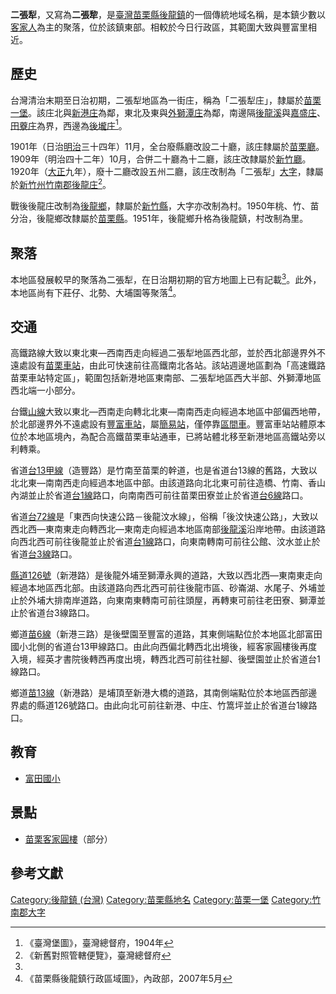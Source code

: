 {{noteTA　
|1 = zh-cn:庄; zh-hk:庄; zh-tw:庄;
}}
'''二張犁'''，又寫為'''二張犂'''，是[[臺灣|臺灣]][[苗栗縣|苗栗縣]][[後龍鎮_(台灣)|後龍鎮]]的一個傳統地域名稱，是本鎮少數以[[客家人|客家人]]為主的聚落，位於該鎮東部。相較於今日行政區，其範圍大致與豐富里相近。

==歷史==
台灣清治末期至日治初期，二張犁地區為一街庄，稱為「二張犁庄」，隸屬於[[苗栗一堡|苗栗一堡]]。該庄北與[[新港_(苗栗縣)|新港庄]]為鄰，東北及東與[[外獅潭庄|外獅潭庄]]為鄰，南邊隔[[後龍溪|後龍溪]]與[[嘉盛庄|嘉盛庄]]、[[田寮_(苗栗縣苗栗市)|田藔庄]]為界，西邊為[[後壠庄|後壠庄]]<ref name="臺灣堡圖">《臺灣堡圖》，臺灣總督府，1904年</ref>。

1901年（日治[[明治|明治]]三十四年）11月，全台廢縣廳改設二十廳，該庄隸屬於[[苗栗廳|苗栗廳]]。1909年（明治四十二年）10月，合併二十廳為十二廳，該庄改隸屬於[[新竹廳|新竹廳]]。1920年（[[大正|大正]]九年），廢十二廳改設五州二廳，該庄改制為「二張犁」[[大字|大字]]，隸屬於[[新竹州|新竹州]][[竹南郡|竹南郡]][[後龍庄|後龍庄]]<ref>《新舊對照管轄便覽》，臺灣總督府</ref>。

戰後後龍庄改制為[[後龍鄉|後龍鄉]]，隸屬於[[新竹縣|新竹縣]]，大字亦改制為村。1950年桃、竹、苗分治，後龍鄉改隸屬於[[苗栗縣|苗栗縣]]。1951年，後龍鄉升格為後龍鎮，村改制為里。

==聚落==
本地區發展較早的聚落為二張犁，在日治期初期的官方地圖上已有記載<ref name="臺灣堡圖"/>。此外，本地區尚有下莊仔、北勢、大埔園等聚落<ref>《苗栗縣後龍鎮行政區域圖》，內政部，2007年5月</ref>。

==交通==
高鐵路線大致以東北東—西南西走向經過二張犁地區西北部，並於西北部邊界外不遠處設有[[苗栗車站_(高鐵)|苗栗車站]]，由此可快速前往高鐵南北各站。該站週邊地區劃為「高速鐵路苗栗車站特定區」，範圍包括新港地區東南部、二張犁地區西大半部、外獅潭地區西北端一小部分。

台鐵[[臺中線|山線]]大致以東北—西南走向轉北北東—南南西走向經過本地區中部偏西地帶，於北部邊界外不遠處設有[[豐富車站_(台灣)|豐富車站]]，屬[[簡易站|簡易站]]，僅停靠[[台鐵區間車|區間車]]。豐富車站站體原本位於本地區境內，為配合高鐵苗栗車站通車，已將站體北移至新港地區高鐵站旁以利轉乘。

省道[[台13甲線|台13甲線]]（造豐路）是竹南至苗栗的幹道，也是省道台13線的舊路，大致以北北東—南南西走向經過本地區中部。由該道路向北北東可前往造橋、竹南、香山內湖並止於省道[[台1線|台1線]]路口，向南南西可前往苗栗田寮並止於省道[[台6線|台6線]]路口。

省道[[台72線|台72線]]是「東西向快速公路－後龍汶水線」，俗稱「後汶快速公路」，大致以西北西—東南東走向轉西北—東南走向經過本地區南部[[後龍溪|後龍溪]]沿岸地帶。由該道路向西北西可前往後龍並止於省道[[台1線|台1線]]路口，向東南轉南可前往公館、汶水並止於省道[[台3線|台3線]]路口。

[[縣道126號|縣道126號]]（新港路）是後龍外埔至獅潭永興的道路，大致以西北西—東南東走向經過本地區西北部。由該道路向西北西可前往後龍市區、砂崙湖、水尾子、外埔並止於外埔大排南岸道路，向東南東轉南可前往頭屋，再轉東可前往老田寮、獅潭並止於省道台3線路口。

鄉道[[苗6線|苗6線]]（新港三路）是後壁園至豐富的道路，其東側端點位於本地區北部富田國小北側的省道台13甲線路口。由此向西偏北轉西北出境後，經客家圓樓後再度入境，經英才書院後轉西再度出境，轉西北西可前往社腳、後壁園並止於省道台1線路口。

鄉道[[苗13線|苗13線]]（新港路）是埔頂至新港大橋的道路，其南側端點位於本地區西部邊界處的縣道126號路口。由此向北可前往新港、中庄、竹篙坪並止於省道台1線路口。

==教育==
*[[富田國小|富田國小]]

==景點==
*[[苗栗客家圓樓|苗栗客家圓樓]]（部分）

==參考文獻==
{{reflist}}

{{竹南郡}}

[[Category:後龍鎮_(台灣)|Category:後龍鎮 (台灣)]]
[[Category:苗栗縣地名|Category:苗栗縣地名]]
[[Category:苗栗一堡|Category:苗栗一堡]]
[[Category:竹南郡大字|Category:竹南郡大字]]